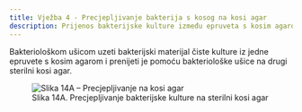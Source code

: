 ```yaml
---
title: Vježba 4 - Precjepljivanje bakterija s kosog na kosi agar
description: Prijenos bakterijske kulture između epruveta s kosim agarom
---
```



Bakteriološkom ušicom uzeti bakterijski materijal čiste kulture iz jedne epruvete s kosim agarom i prenijeti je pomoću bakteriološke ušice na drugi sterilni kosi agar.

<figure style={{ textAlign: 'center' }}>
  <img src="/Images/slika14A.jpg" alt="Slika 14A – Precjepljivanje na kosi agar" style={{ maxWidth: '400px', margin: '1rem auto' }} />
  <figcaption style={{ fontSize: '0.9rem', color: '#555' }}>
    Slika 14A. Precjepljivanje bakterijske kulture na sterilni kosi agar
  </figcaption>
</figure>
